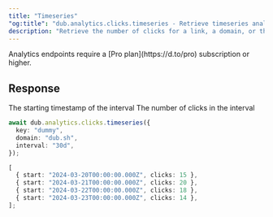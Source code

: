 ```yaml
---
title: "Timeseries"
"og:title": "dub.analytics.clicks.timeseries - Retrieve timeseries analytics - TypeScript SDK"
description: "Retrieve the number of clicks for a link, a domain, or the authenticated workspace over a period of time."
---
```



<Note>
  Analytics endpoints require a [Pro plan](https://d.to/pro) subscription or
  higher.
</Note>

<AnalyticsArguments />

## Response

<ResponseField name="start" type="string" required>
  The starting timestamp of the interval
</ResponseField>

<ResponseField name="clicks" type="number" required>
  The number of clicks in the interval
</ResponseField>

<RequestExample>

```typescript
await dub.analytics.clicks.timeseries({
  key: "dummy",
  domain: "dub.sh",
  interval: "30d",
});
```

</RequestExample>

<ResponseExample>

```typescript
[
  { start: "2024-03-20T00:00:00.000Z", clicks: 15 },
  { start: "2024-03-21T00:00:00.000Z", clicks: 20 },
  { start: "2024-03-22T00:00:00.000Z", clicks: 18 },
  { start: "2024-03-23T00:00:00.000Z", clicks: 14 },
];
```

</ResponseExample>
